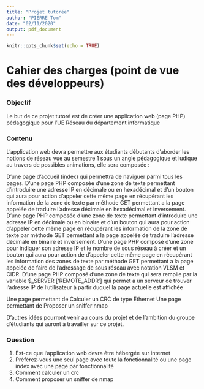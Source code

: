 ```yaml
---
title: "Projet tutorée"
author: "PIERRE Tom"
date: "02/11/2020"
output: pdf_document
---
```


```r
knitr::opts_chunk$set(echo = TRUE)
```

# Cahier des charges (point de vue des développeurs)

### Objectif 

Le but de ce projet tutoré est de créer une application web (page PHP) pédagogique pour l’UE Réseau du département informatique

### Contenu

L’application web devra permettre aux étudiants débutants d’aborder les notions de réseau vue au semestre 1 sous un angle pédagogique et ludique au travers de possibles animations, elle sera composée : 

D’une page d’accueil (index) qui permettra de naviguer parmi tous les pages.
D’une page PHP composée d’une zone de texte permettant d’introduire une adresse IP en décimale ou en hexadécimal et d’un bouton qui aura pour action d’appeler cette même page en récupérant les information de la zone de texte par méthode GET permettant a la page appelée de traduire l’adresse décimale en hexadécimal et inversement.
D’une page PHP composée d’une zone de texte permettant d’introduire une adresse IP en décimale ou en binaire et d’un bouton qui aura pour action d’appeler cette même page en récupérant les information de la zone de texte par méthode GET permettant a la page appelée de traduire l’adresse décimale en binaire et inversement.
D’une page PHP composé d’une zone pour indiquer son adresse IP et le nombre de sous réseau à créer et un bouton qui aura pour action de d’appeler cette même page en récupérant les information des zones de texte par méthode GET permettant a la page appelée de faire de l’adressage de sous réseau avec notation VLSM et CIDR.
D’une page PHP composé d’une zone de texte qui sera remplie par la variable $_SERVER ['REMOTE_ADDR'] qui permet a un serveur de trouver l’adresse IP de l'utilisateur à partir duquel la page actuelle est affichée

Une page permettant de Calculer un CRC de type Ethernet
Une page permettant de Proposer un sniffer nmap


D’autres idées pourront venir au cours du projet et de l’ambition du groupe d’étudiants qui auront à travailler sur ce projet.

### Question

1.	Est-ce que l’application web devra être hébergée sur internet
2.	Préférez-vous une seul page avec toute la fonctionnalité ou une page index avec une page par fonctionnalité
3.	Comment calculer un crc
4.	Comment proposer un sniffer de nmap
